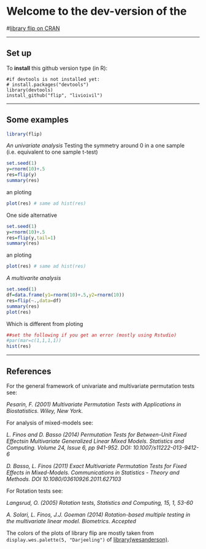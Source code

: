 
# Welcome to the dev-version of the 

#[library flip on CRAN](http://cran.r-project.org/web/packages/flip/index.html)


* * *

## Set up

To **install** this github version type (in R):

    #if devtools is not installed yet: 
    # install.packages("devtools") 
    library(devtools)
    install_github("flip", "livioivil")


* * *

## Some examples

```r
library(flip)
```

_An univariate analysis_
Testing the symmetry around 0 in a one sample (i.e. equivalent to one sample t-test) 
```r
set.seed(1)
y=rnorm(10)+.5
res=flip(y)
summary(res)
```
an ploting
```r
plot(res) # same ad hist(res)
```

One side alternative
```r
set.seed(1)
y=rnorm(10)+.5
res=flip(y,tail=1)
summary(res)
```
an ploting
```r
plot(res) # same ad hist(res)
```


_A multivarite analysis_
```r
set.seed(1)
df=data.frame(y1=rnorm(10)+.5,y2=rnorm(10))
res=flip(~.,data=df)
summary(res)
plot(res) 
```

Which is different from ploting

```r
##set the following if you get an error (mostly using Rstudio)
#par(mar=c(1,1,1,1))
hist(res)
```


* * *

## References

For the general framework of univariate and multivariate permutation tests see: 

*Pesarin, F. (2001) Multivariate Permutation Tests with Applications in Biostatistics. Wiley, New York.*


For analysis of mixed-models see:

*L. Finos and D. Basso (2014) Permutation Tests for Between-Unit Fixed Effectsin Multivariate Generalized Linear Mixed Models. Statistics and Computing. Volume 24, Issue 6, pp 941-952. DOI: 10.1007/s11222-013-9412-6*

*D. Basso, L. Finos (2011) Exact Multivariate Permutation Tests for Fixed Effects in Mixed-Models. Communications in Statistics - Theory and Methods. DOI 10.1080/03610926.2011.627103*


For Rotation tests see: 

*Langsrud, O. (2005) Rotation tests, Statistics and Computing, 15, 1, 53-60*

*A. Solari, L. Finos, J.J. Goeman (2014) Rotation-based multiple testing in the multivariate linear model. Biometrics. Accepted*


The colors of the plots of library flip are mostly taken from `display.wes.palette(5, "Darjeeling")` of [library(wesanderson)](https://github.com/karthik/wesanderson).